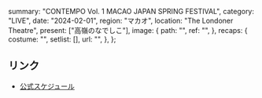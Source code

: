   summary: "CONTEMPO Vol. 1 MACAO JAPAN SPRING FESTIVAL",
  category: "LIVE",
  date: "2024-02-01",
  region: "マカオ",
  location: "The Londoner Theatre",
  present: ["高嶺のなでしこ"],
  image: {
    path: "",
    ref: "",
  },
  recaps: {
    costume: "",
    setlist: [],
    url: "",
  },
};

## リンク

- [公式スケジュール](https://takanenonadeshiko.jp/?p=1710)
